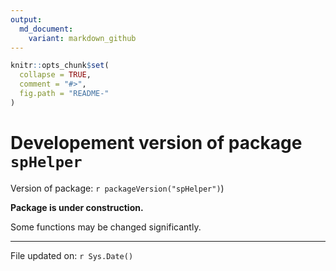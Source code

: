 ```yaml
---
output:
  md_document:
    variant: markdown_github
---
```


<!-- README.md is generated from README.Rmd. Please edit that file -->

```r
knitr::opts_chunk$set(
  collapse = TRUE,
  comment = "#>",
  fig.path = "README-"
)
```

Developement version of package `spHelper` 
==========================================

Version of package: `r packageVersion("spHelper")`)



**Package is under construction.**


Some functions may be changed significantly.

* * *
File updated on: `r Sys.Date()`



